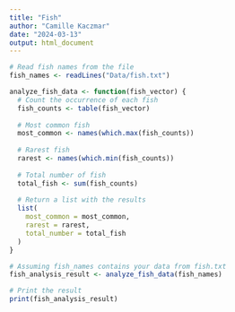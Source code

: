 ```yaml
---
title: "Fish"
author: "Camille Kaczmar"
date: "2024-03-13"
output: html_document
---
```

```r
# Read fish names from the file
fish_names <- readLines("Data/fish.txt")

```


```r
analyze_fish_data <- function(fish_vector) {
  # Count the occurrence of each fish
  fish_counts <- table(fish_vector)
  
  # Most common fish
  most_common <- names(which.max(fish_counts))
  
  # Rarest fish
  rarest <- names(which.min(fish_counts))
  
  # Total number of fish
  total_fish <- sum(fish_counts)
  
  # Return a list with the results
  list(
    most_common = most_common,
    rarest = rarest,
    total_number = total_fish
  )
}

```


```r
# Assuming fish_names contains your data from fish.txt
fish_analysis_result <- analyze_fish_data(fish_names)

# Print the result
print(fish_analysis_result)

```


